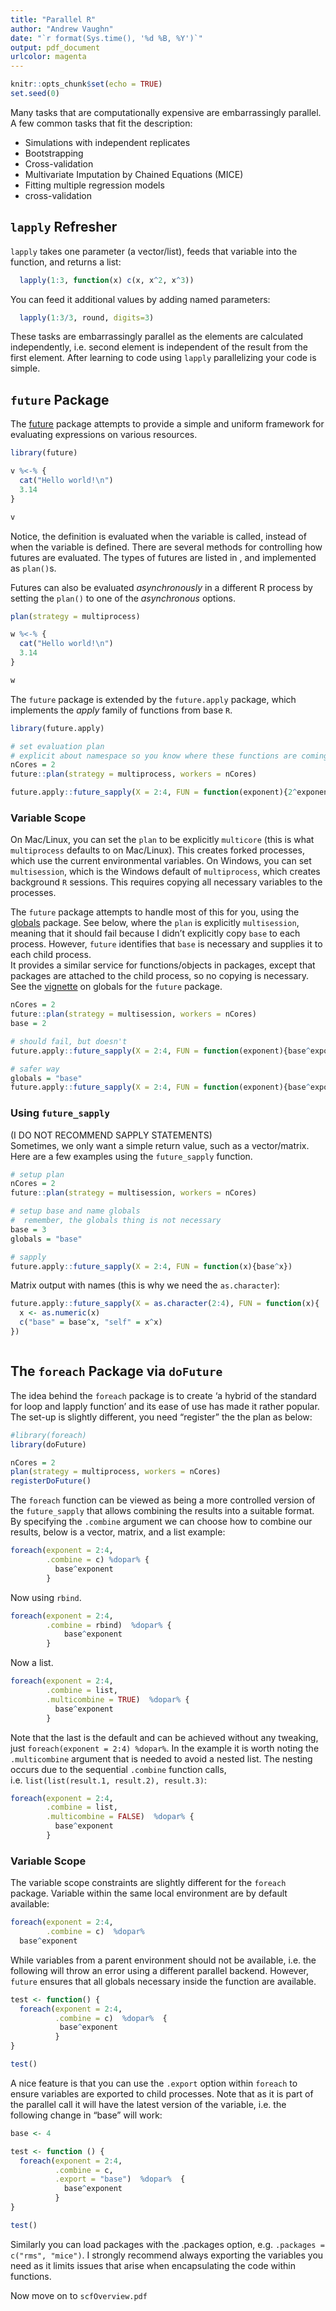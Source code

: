 ```yaml
---
title: "Parallel R"
author: "Andrew Vaughn"
date: "`r format(Sys.time(), '%d %B, %Y')`"
output: pdf_document
urlcolor: magenta
---
```


```r
knitr::opts_chunk$set(echo = TRUE)
set.seed(0)
```


Many tasks that are computationally expensive are embarrassingly parallel. A few 
common tasks that fit the description:

- Simulations with independent replicates
- Bootstrapping
- Cross-validation
- Multivariate Imputation by Chained Equations (MICE)
- Fitting multiple regression models
- cross-validation


## `lapply` Refresher

`lapply` takes one parameter (a vector/list), feeds that variable into the 
function, and returns a list:

```r
  lapply(1:3, function(x) c(x, x^2, x^3))
```

You can feed it additional values by adding named parameters:

```r
  lapply(1:3/3, round, digits=3)
```

These tasks are embarrassingly parallel as the elements are calculated independently, 
i.e. second element is independent of the result from the first element. After 
learning to code using `lapply` parallelizing your code is simple.

\newpage
## `future` Package

The [future](https://cran.r-project.org/web/packages/future/index.html) package 
attempts to provide a simple and uniform framework for evaluating expressions on 
various resources. 

```r
library(future)

v %<-% {
  cat("Hello world!\n")
  3.14
}

v
```

Notice, the definition is evaluated when the variable is called, instead of when 
the variable is defined. There are several methods for controlling how futures are 
evaluated. The types of futures are listed in \ref{table:res}, and implemented as `plan()`s.

\begin{table}
\centering
\caption{Future Resolution Strategies}
\begin{tabular}{ c c c } 
 \hline
 \textbf{Name} & \textbf{OS} & \textbf{Description} \\
 \textit{synchronous} & & \textit{non-parallel} \\
 sequential & all & sequentially in current  R process \\ 
 transparent & all & as sequential w/ early signaling and w/out local \\ 
 \textit{asynchronous} &  & \textit{parallel} \\
 multiprocess & all & multicore if possible, multisession otherwise \\
 multisession & all & background R sessions (current machine) \\
 multicore & not Windows/Rstudio & forked process \\
 cluster & all & external R session, current or local machines \\
 remote & all & remote R sessions \\
 \hline
\end{tabular}
\label{table:res}
\end{table}

Futures can also be evaluated *asynchronously* in a different R process by setting 
the `plan()` to one of the *asynchronous* options.
```r
plan(strategy = multiprocess)

w %<-% {
  cat("Hello world!\n")
  3.14
}

w
```

The `future` package is extended by the `future.apply` package, which implements 
the *apply* family of functions from base `R`.

```r
library(future.apply)

# set evaluation plan
# explicit about namespace so you know where these functions are coming from.
nCores = 2
future::plan(strategy = multiprocess, workers = nCores)

future.apply::future_sapply(X = 2:4, FUN = function(exponent){2^exponent})


```


### Variable Scope

On Mac/Linux, you can set the `plan` to be explicitly `multicore` (this is what 
`multiprocess` defaults to on Mac/Linux). This creates forked processes, which use 
the current environmental variables. On Windows, you can set `multisession`, which is 
the Windows default of `multiprocess`, which creates background `R` sessions. This 
requires copying all necessary variables to the processes.  

The `future` package attempts to handle most of this for you, using the [globals](https://cran.r-project.org/web/packages/globals/index.html) 
package. See below, where the `plan` is explicitly `multisession`, meaning that it 
should fail because I didn't explicitly copy `base` to each process. However, `future` 
identifies that `base` is necessary and supplies it to each child process.  
It provides a similar service for functions/objects in packages, except that packages 
are attached to the child process, so no copying is necessary. See the [vignette](https://cran.r-project.org/web/packages/future/vignettes/future-4-issues.html) 
on globals for the `future` package.

```r
nCores = 2
future::plan(strategy = multisession, workers = nCores)
base = 2

# should fail, but doesn't
future.apply::future_sapply(X = 2:4, FUN = function(exponent){base^exponent})

# safer way
globals = "base"
future.apply::future_sapply(X = 2:4, FUN = function(exponent){base^exponent})

```


### Using `future_sapply`
(I DO NOT RECOMMEND SAPPLY STATEMENTS)  
Sometimes, we only want a simple return value, such as a vector/matrix. Here are 
a few examples using the `future_sapply` function.

```r
# setup plan
nCores = 2
future::plan(strategy = multisession, workers = nCores)

# setup base and name globals
#  remember, the globals thing is not necessary
base = 3
globals = "base"

# sapply
future.apply::future_sapply(X = 2:4, FUN = function(x){base^x})
```

Matrix output with names (this is why we need the `as.character`):

```r

future.apply::future_sapply(X = as.character(2:4), FUN = function(x){
  x <- as.numeric(x)
  c("base" = base^x, "self" = x^x)
})



```


## The `foreach` Package via `doFuture`

The idea behind the `foreach` package is to create 'a hybrid of the standard for 
loop and lapply function' and its ease of use has made it rather popular. The set-up 
is slightly different, you need "register" the the plan as below:

```r
#library(foreach)
library(doFuture)

nCores = 2
plan(strategy = multiprocess, workers = nCores)
registerDoFuture()

```

The `foreach` function can be viewed as being a more controlled version of the 
`future_sapply` that allows combining the results into a suitable format. By specifying 
the `.combine` argument we can choose how to combine our results, below is a vector, 
matrix, and a list example:

```r
foreach(exponent = 2:4,
        .combine = c) %dopar% {
          base^exponent
        }
```

Now using `rbind`.

```r
foreach(exponent = 2:4, 
        .combine = rbind)  %dopar% { 
            base^exponent
        }
```


Now a list.

```r
foreach(exponent = 2:4, 
        .combine = list,
        .multicombine = TRUE)  %dopar% {
          base^exponent
        } 
```

Note that the last is the default and can be achieved without any tweaking, just 
`foreach(exponent = 2:4) %dopar%`. In the example it is worth noting the `.multicombine` 
argument that is needed to avoid a nested list. The nesting occurs due to the 
sequential `.combine` function calls, i.e. `list(list(result.1, result.2), result.3)`:

```r
foreach(exponent = 2:4, 
        .combine = list,
        .multicombine = FALSE)  %dopar% {
          base^exponent
        } 
```


### Variable Scope

The variable scope constraints are slightly different for the `foreach` package. 
Variable within the same local environment are by default available:

```r
foreach(exponent = 2:4, 
        .combine = c)  %dopar%  
  base^exponent
```

While variables from a parent environment should not be available, i.e. the 
following will throw an error using a different parallel backend. However, `future` 
ensures that all globals necessary inside the function are available.

```r
test <- function() {
  foreach(exponent = 2:4, 
          .combine = c)  %dopar%  {
           base^exponent 
          }
}

test()
```

A nice feature is that you can use the `.export` option within `foreach` to ensure 
variables are exported to child processes. Note that as it is part of the parallel 
call it will have the latest version of the variable, i.e. the following change 
in "base" will work:

```r
base <- 4

test <- function () {
  foreach(exponent = 2:4, 
          .combine = c,
          .export = "base")  %dopar%  {
            base^exponent
          }
}

test()
```

Similarly you can load packages with the .packages option, e.g. `.packages = c("rms", "mice")`. 
I strongly recommend always exporting the variables you need as it limits issues 
that arise when encapsulating the code within functions.

Now move on to `scfOverview.pdf`
